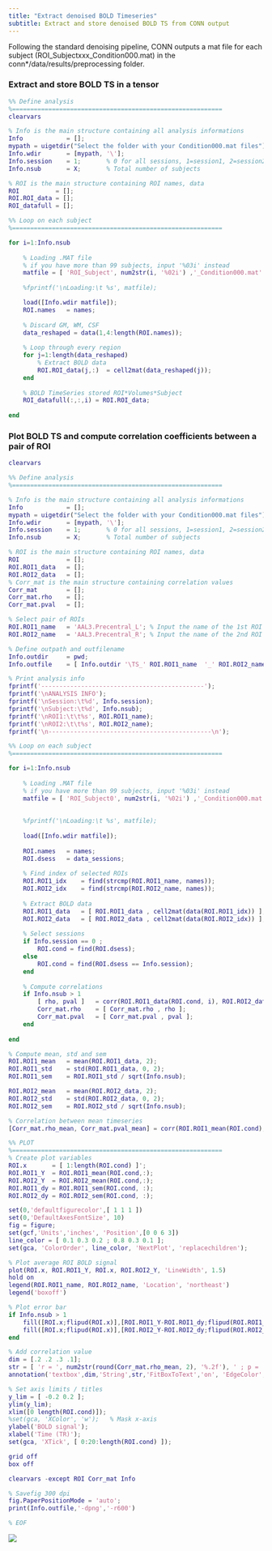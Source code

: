 ```yaml
---
title: "Extract denoised BOLD Timeseries"
subtitle: Extract and store denoised BOLD TS from CONN output
---
```


Following the standard denoising pipeline, CONN outputs a mat file for each subject (ROI_Subjectxxx_Condition000.mat) in the conn\*/data/results/preprocessing folder.

### Extract and store BOLD TS in a tensor

``` matlab
%% Define analysis
%==========================================================
clearvars

% Info is the main structure containing all analysis informations
Info            = []; 
mypath = uigetdir("Select the folder with your Condition000.mat files");
Info.wdir       = [mypath, '\'];
Info.session    = 1;       % 0 for all sessions, 1=session1, 2=session2, etc...
Info.nsub       = X;       % Total number of subjects

% ROI is the main structure containing ROI names, data
ROI          = []; 
ROI.ROI_data = [];
ROI_datafull = [];

%% Loop on each subject
%==========================================================

for i=1:Info.nsub
    
    % Loading .MAT file   
    % if you have more than 99 subjects, input '%03i' instead
    matfile = [ 'ROI_Subject', num2str(i, '%02i') ,'_Condition000.mat' ];
    
    %fprintf('\nLoading:\t %s', matfile);

    load([Info.wdir matfile]);
    ROI.names   = names;
    
    % Discard GM, WM, CSF
    data_reshaped = data(1,4:length(ROI.names));
    
    % Loop through every region
    for j=1:length(data_reshaped)
        % Extract BOLD data
        ROI.ROI_data(j,:)  = cell2mat(data_reshaped(j));
    end
    
    % BOLD TimeSeries stored ROI*Volumes*Subject
    ROI_datafull(:,:,i) = ROI.ROI_data;
    
end
```

### Plot BOLD TS and compute correlation coefficients between a pair of ROI

``` matlab
clearvars

%% Define analysis
%==========================================================

% Info is the main structure containing all analysis informations
Info            = [];       
mypath = uigetdir("Select the folder with your Condition000.mat files");
Info.wdir       = [mypath, '\'];
Info.session    = 1;       % 0 for all sessions, 1=session1, 2=session2, etc...
Info.nsub       = X;       % Total number of subjects

% ROI is the main structure containing ROI names, data
ROI             = [];       
ROI.ROI1_data   = [];
ROI.ROI2_data   = [];
% Corr_mat is the main structure containing correlation values
Corr_mat        = [];       
Corr_mat.rho    = [];
Corr_mat.pval   = [];

% Select pair of ROIs
ROI.ROI1_name   = 'AAL3.Precentral_L'; % Input the name of the 1st ROI
ROI.ROI2_name   = 'AAL3.Precentral_R'; % Input the name of the 2nd ROI

% Define outpath and outfilename
Info.outdir     = pwd;
Info.outfile    = [ Info.outdir '\TS_' ROI.ROI1_name  '_' ROI.ROI2_name '_RUN' num2str(Info.session) '.png' ];

% Print analysis info
fprintf('---------------------------------------------');
fprintf('\nANALYSIS INFO');
fprintf('\nSession:\t%d', Info.session);
fprintf('\nSubject:\t%d', Info.nsub);
fprintf('\nROI1:\t\t%s', ROI.ROI1_name);
fprintf('\nROI2:\t\t%s', ROI.ROI2_name);
fprintf('\n---------------------------------------------\n');

%% Loop on each subject
%==========================================================

for i=1:Info.nsub
    
    % Loading .MAT file   
    % if you have more than 99 subjects, input '%03i' instead
    matfile = [ 'ROI_Subject0', num2str(i, '%02i') ,'_Condition000.mat' ]; 
   
    
    %fprintf('\nLoading:\t %s', matfile);
    
    load([Info.wdir matfile]);
    
    ROI.names   = names;
    ROI.dsess   = data_sessions;
    
    % Find index of selected ROIs
    ROI.ROI1_idx    = find(strcmp(ROI.ROI1_name, names));
    ROI.ROI2_idx    = find(strcmp(ROI.ROI2_name, names));
    
    % Extract BOLD data
    ROI.ROI1_data   = [ ROI.ROI1_data , cell2mat(data(ROI.ROI1_idx)) ];
    ROI.ROI2_data   = [ ROI.ROI2_data , cell2mat(data(ROI.ROI2_idx)) ];
    
    % Select sessions
    if Info.session == 0 ;
        ROI.cond = find(ROI.dsess);
    else
        ROI.cond = find(ROI.dsess == Info.session);
    end
    
    % Compute correlations
    if Info.nsub > 1
        [ rho, pval ]   = corr(ROI.ROI1_data(ROI.cond, i), ROI.ROI2_data(ROI.cond, i));
        Corr_mat.rho    = [ Corr_mat.rho , rho ];
        Corr_mat.pval   = [ Corr_mat.pval , pval ];
    end
    
end

% Compute mean, std and sem
ROI.ROI1_mean   = mean(ROI.ROI1_data, 2);
ROI.ROI1_std    = std(ROI.ROI1_data, 0, 2);
ROI.ROI1_sem    = ROI.ROI1_std / sqrt(Info.nsub);

ROI.ROI2_mean   = mean(ROI.ROI2_data, 2);
ROI.ROI2_std    = std(ROI.ROI2_data, 0, 2);
ROI.ROI2_sem    = ROI.ROI2_std / sqrt(Info.nsub);

% Correlation between mean timeseries
[Corr_mat.rho_mean, Corr_mat.pval_mean] = corr(ROI.ROI1_mean(ROI.cond), ROI.ROI2_mean(ROI.cond));

%% PLOT
%==========================================================
% Create plot variables
ROI.x       = [ 1:length(ROI.cond) ]';
ROI.ROI1_Y  = ROI.ROI1_mean(ROI.cond,:);
ROI.ROI2_Y  = ROI.ROI2_mean(ROI.cond,:);
ROI.ROI1_dy = ROI.ROI1_sem(ROI.cond, :);
ROI.ROI2_dy = ROI.ROI2_sem(ROI.cond, :);

set(0,'defaultfigurecolor',[ 1 1 1 ])
set(0,'DefaultAxesFontSize', 10)
fig = figure;
set(gcf,'Units','inches', 'Position',[0 0 6 3])
line_color = [ 0.1 0.3 0.2 ; 0.8 0.3 0.1 ];
set(gca, 'ColorOrder', line_color, 'NextPlot', 'replacechildren');

% Plot average ROI BOLD signal
plot(ROI.x, ROI.ROI1_Y, ROI.x, ROI.ROI2_Y, 'LineWidth', 1.5)
hold on
legend(ROI.ROI1_name, ROI.ROI2_name, 'Location', 'northeast')
legend('boxoff')

% Plot error bar
if Info.nsub > 1
    fill([ROI.x;flipud(ROI.x)],[ROI.ROI1_Y-ROI.ROI1_dy;flipud(ROI.ROI1_Y+ROI.ROI1_dy)],line_color(1,:),'linestyle','none', 'FaceAlpha', .2);
    fill([ROI.x;flipud(ROI.x)],[ROI.ROI2_Y-ROI.ROI2_dy;flipud(ROI.ROI2_Y+ROI.ROI2_dy)],line_color(2,:),'linestyle','none', 'FaceAlpha', .2);
end

% Add correlation value
dim = [.2 .2 .3 .1];
str = [ 'r = ', num2str(round(Corr_mat.rho_mean, 2), '%.2f'), ' ; p = ', num2str(Corr_mat.pval_mean), ' ; n = ', num2str(Info.nsub) ];
annotation('textbox',dim,'String',str,'FitBoxToText','on', 'EdgeColor', 'none', 'FontWeight', 'bold', 'FontAngle', 'italic');

% Set axis limits / titles
y_lim = [ -0.2 0.2 ];
ylim(y_lim);
xlim([0 length(ROI.cond)]);
%set(gca, 'XColor', 'w');   % Mask x-axis
ylabel('BOLD signal');
xlabel('Time (TR)');
set(gca, 'XTick', [ 0:20:length(ROI.cond) ]);

grid off
box off

clearvars -except ROI Corr_mat Info

% Savefig 300 dpi
fig.PaperPositionMode = 'auto';
print(Info.outfile,'-dpng','-r600')

% EOF
```

![](/images/conn/bold_ts_example.png){fig-align="center"}
